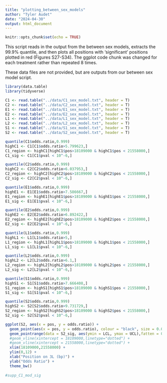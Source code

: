 ```yaml
---
title: "plotting_between_sex_models"
author: "Tyler Audet"
date: "2024-04-30"
output: html_document
---
```


```r
knitr::opts_chunk$set(echo = TRUE)
```

This script reads in the output from the between sex models, extracts the 99.9% quantile, and then plots all positions with 'significant' positions plotted in red (Figures S27-S34). The ggplot code chunk was changed for each treatment rather than repeated 8 times.

These data files are not provided, but are outputs from our between sex model script.

```r
library(data.table)
library(tidyverse)

C1 <- read.table("../data/C1_sex_model.txt", header = T)
C2 <- read.table("../data/C2_sex_model.txt", header = T)
E1 <- read.table("../data/E1_sex_model.txt", header = T)
E2 <- read.table("../data/E2_sex_model.txt", header = T)
L1 <- read.table("../data/L1_sex_model.txt", header = T)
L2 <- read.table("../data/L2_sex_model.txt", header = T)
S1 <- read.table("../data/S1_sex_model.txt", header = T)
S2 <- read.table("../data/S2_sex_model.txt", header = T)

quantile(C1$odds.ratio,0.999)
highC1 <- C1[C1$odds.ratio>5.799623,]
C1_region <- highC1[highC1$pos>18109000 & highC1$pos < 21558000,]
C1_sig <- C1[C1$pval < 10^-6,]

quantile(C2$odds.ratio,0.999)
highC2 <- C2[C2$odds.ratio>6.037953,]
C2_region <- highC2[highC2$pos>18109000 & highC2$pos < 21558000,]
C2_sig <- C2[C2$pval < 10^-6,]

quantile(E1$odds.ratio,0.999)
highE1 <- E1[E1$odds.ratio>7.586667,]
E1_region <- highE1[highE1$pos>18109000 & highE1$pos < 21558000,]
E1_sig <- E1[E1$pval < 10^-6,]

quantile(E2$odds.ratio,0.999)
highE2 <- E2[E2$odds.ratio>6.892422,]
E2_region <- highE2[highE2$pos>18109000 & highE2$pos < 21558000,]
E2_sig <- E2[E2$pval < 10^-6,]

quantile(L1$odds.ratio,0.999)
highL1 <- L1[L1$odds.ratio>5,]
L1_region <- highL1[highL1$pos>18109000 & highL1$pos < 21558000,]
L1_sig <- L1[L1$pval < 10^-6,]

quantile(L2$odds.ratio,0.999)
highL2 <- L2[L2$odds.ratio>6.1,]
L2_region <- highL2[highL2$pos>18109000 & highL2$pos < 21558000,]
L2_sig <- L2[L2$pval < 10^-6,]

quantile(S1$odds.ratio,0.999)
highS1 <- S1[S1$odds.ratio>7.666408,]
S1_region <- highS1[highS1$pos>18109000 & highS1$pos < 21558000,]
S1_sig <- S1[S1$pval < 10^-6,]

quantile(S2$odds.ratio,0.999)
highS2 <- S2[S2$odds.ratio>9.731729,]
S2_region <- highS2[highS2$pos>18109000 & highS2$pos < 21558000,]
S2_sig <- S2[S2$pval < 10^-6,]

ggplot(S2, aes(x = pos, y = odds.ratio)) +
  geom_point(aes(x = pos, y = odds.ratio), colour = "black", size = 0.05, alpha = 0.1) +
  geom_pointrange(data = S2_sig, aes(ymin = LCL, ymax = UCL),fatten = 0.001, size = 0.1, colour = "red") +
  #geom_vline(xintercept = 18109000,linetype="dotted") +
  #geom_vline(xintercept = 21558000,linetype="dotted") +
  xlim(18109000,21558000) +
  ylim(0,12) +
  xlab("Position on 3L (bp)") +
  ylab("Odds Ratio") +
  theme_bw()
  
#supp_C1_mod_sig

```

